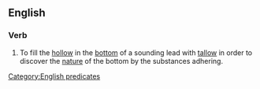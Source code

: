 ==English==

===Verb===
{{en-verb|head=[[arm]] the [[lead]]|arms the lead|arming the lead|armed the lead}}

# {{label|en|obsolete|nautical}} To fill the [[hollow]] in the [[bottom]] of a sounding lead with [[tallow]] in order to discover the [[nature]] of the bottom by the substances adhering.

[[Category:English predicates]]